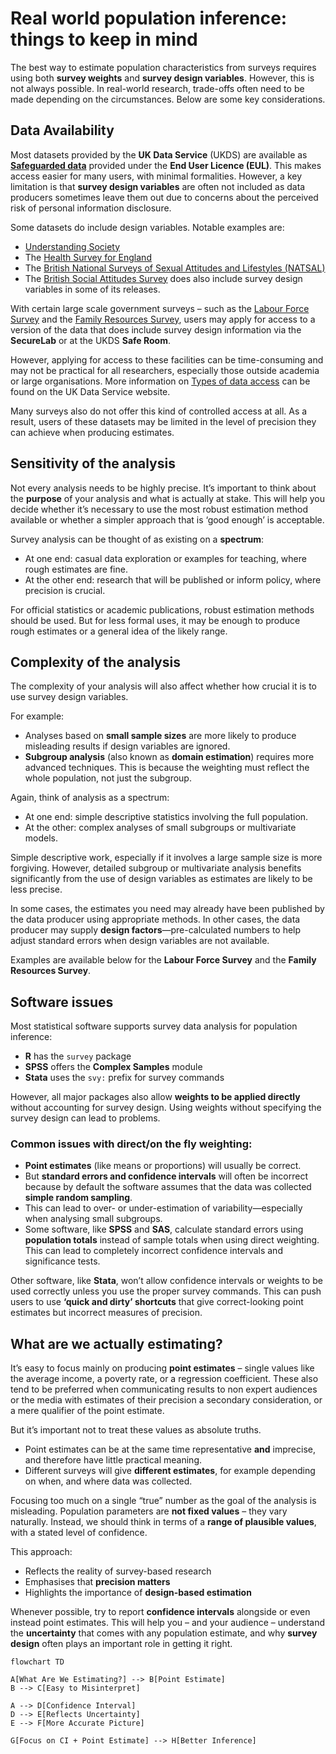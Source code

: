 # Real world population inference: things to keep in mind

The best way to estimate population characteristics from surveys
requires using both **survey weights** and **survey design variables**.
However, this is not always possible. In real-world research, trade-offs
often need to be made depending on the circumstances. Below are some key
considerations.

## Data Availability

Most datasets provided by the **UK Data Service** (UKDS) are available
as [**Safeguarded
    data**](https://ukdataservice.ac.uk/help/access-policy/types-of-data-access/)
provided under the **End User Licence (EUL)**. This makes access easier
for many users, with minimal formalities. However, a key limitation is
that **survey design variables** are often not included as data
producers sometimes leave them out due to concerns about the perceived
risk of personal information disclosure.

Some datasets do include design variables. Notable examples are:
  
  -   [Understanding
       Society](https://beta.ukdataservice.ac.uk/datacatalogue/series/series?id=2000053)
-   The [Health Survey for
         England](https://beta.ukdataservice.ac.uk/datacatalogue/series/series?id=2000021)
-   The [British National Surveys of Sexual Attitudes and Lifestyles
         (NATSAL)](https://beta.ukdataservice.ac.uk/datacatalogue/series/series?id=2000036)\
-   The [British Social Attitudes
         Survey](https://beta.ukdataservice.ac.uk/datacatalogue/series/series?id=200006)
does also include survey design variables in some of its releases.

With certain large scale government surveys -- such as the [Labour Force
                                                            Survey](https://beta.ukdataservice.ac.uk/datacatalogue/series/series?id=2000026)
and the [Family Resources
         Survey](https://beta.ukdataservice.ac.uk/datacatalogue/series/series?id=200017),
users may apply for access to a version of the data that does include
survey design information via the **SecureLab** or at the UKDS **Safe
Room**.

However, applying for access to these facilities can be time-consuming
and may not be practical for all researchers, especially those outside
academia or large organisations. More information on [Types of data
                                                      access](https://ukdataservice.ac.uk/help/access-policy/types-of-data-access)
can be found on the UK Data Service website.

Many surveys also do not offer this kind of controlled access at all. As
a result, users of these datasets may be limited in the level of
precision they can achieve when producing estimates.

## Sensitivity of the analysis

Not every analysis needs to be highly precise. It’s important to think
about the **purpose** of your analysis and what is actually at stake.
This will help you decide whether it’s necessary to use the most robust
estimation method available or whether a simpler approach that is ‘good
enough’ is acceptable.

Survey analysis can be thought of as existing on a **spectrum**:
  
  -   At one end: casual data exploration or examples for teaching, where
rough estimates are fine.
-   At the other end: research that will be published or inform policy,
where precision is crucial.

For official statistics or academic publications, robust estimation
methods should be used. But for less formal uses, it may be enough to
produce rough estimates or a general idea of the likely range.

## Complexity of the analysis

The complexity of your analysis will also affect whether how crucial it
is to use survey design variables.

For example:
  
  -   Analyses based on **small sample sizes** are more likely to produce
misleading results if design variables are ignored.
-   **Subgroup analysis** (also known as **domain estimation**) requires
more advanced techniques. This is because the weighting must reflect
the whole population, not just the subgroup.

Again, think of analysis as a spectrum:
  
  -   At one end: simple descriptive statistics involving the full
population.
-   At the other: complex analyses of small subgroups or multivariate
models.

Simple descriptive work, especially if it involves a large sample size
is more forgiving. However, detailed subgroup or multivariate analysis
benefits significantly from the use of design variables as estimates are
likely to be less precise.

In some cases, the estimates you need may already have been published by
the data producer using appropriate methods. In other cases, the data
producer may supply **design factors**—pre-calculated numbers to help
adjust standard errors when design variables are not available.

Examples are available below for the **Labour Force Survey** and the
**Family Resources Survey**.

## Software issues

Most statistical software supports survey data analysis for population
inference:
  
  -   **R** has the `survey` package
-   **SPSS** offers the **Complex Samples** module
-   **Stata** uses the `svy:` prefix for survey commands

However, all major packages also allow **weights to be applied
directly** without accounting for survey design. Using weights without
specifying the survey design can lead to problems.

### Common issues with direct/on the fly weighting:

-   **Point estimates** (like means or proportions) will usually be
correct.
-   But **standard errors and confidence intervals** will often be
incorrect because by default the software assumes that the data was
collected **simple random sampling**.
-   This can lead to over- or under-estimation of variability—especially
when analysing small subgroups.
-   Some software, like **SPSS** and **SAS**, calculate standard errors
using **population totals** instead of sample totals when using
direct weighting. This can lead to completely incorrect confidence
intervals and significance tests.

Other software, like **Stata**, won’t allow confidence intervals or
weights to be used correctly unless you use the proper survey commands.
This can push users to use **‘quick and dirty’ shortcuts** that give
correct-looking point estimates but incorrect measures of precision.

## What are we actually estimating?

It’s easy to focus mainly on producing **point estimates** -- single
values like the average income, a poverty rate, or a regression
coefficient. These also tend to be preferred when communicating results
to non expert audiences or the media with estimates of their precision a
secondary consideration, or a mere qualifier of the point estimate.

But it’s important not to treat these values as absolute truths.

-   Point estimates can be at the same time representative **and**
  imprecise, and therefore have little practical meaning.
-   Different surveys will give **different estimates**, for example
depending on when, and where data was collected.

Focusing too much on a single "true" number as the goal of the analysis
is misleading. Population parameters are **not fixed values** -- they
vary naturally. Instead, we should think in terms of a **range of
plausible values**, with a stated level of confidence.

This approach:
  
  -   Reflects the reality of survey-based research
-   Emphasises that **precision matters**
  -   Highlights the importance of **design-based estimation**
  
  Whenever possible, try to report **confidence intervals** alongside or
even instead point estimates. This will help you -- and your audience --
  understand the **uncertainty** that comes with any population estimate,
and why **survey design** often plays an important role in getting it
right.

```mermaid
flowchart TD

A[What Are We Estimating?] --> B[Point Estimate]
B --> C[Easy to Misinterpret]

A --> D[Confidence Interval]
D --> E[Reflects Uncertainty]
E --> F[More Accurate Picture]

G[Focus on CI + Point Estimate] --> H[Better Inference]
```
